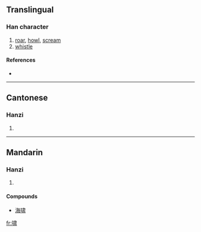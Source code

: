 {{see|嘯}}
==Translingual==

===Han character===
{{Han char|rn=30|rad=口|as=08|sn=11|four=|canj=口中X (RLX), X口中X (XRLX)}}

# [[roar]], [[howl]], [[scream]]
# [[whistle]]

====References====
* {{Han ref|kx=0196.261|hdz=10647.030|uh=5578|ud=21880}}

----

==Cantonese==

===Hanzi===
{{yue-hanzi|jyut=|y=siu3}}

# {{defn|Cantonese}}

----

==Mandarin==

===Hanzi===
{{cmn-hanzi|tra=嘯|pin=[[kā]] ([[ka1]]), [[xiào]] ([[xiao4]])|wg=k'a<sup>1</sup>, hsiao<sup>4</sup>}}

# {{defn|Mandarin}}

====Compounds====
* [[海啸]]

[[fr:啸]]
